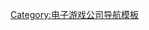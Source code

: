 {{Navbox
|name=ICO小組
|title=[[ICO小组]]
|state = {{{state|autocollapse}}}
|listclass = hlist

|group1=作品
|list1=
*[[ICO (遊戲)|ICO]]
*[[汪達與巨像]]
**[[汪達與巨像 (2018年游戏)|重制版]]
*{{tsl|en|The Ico & Shadow of the Colossus Collection|ICO & 汪達與巨像合輯}}
*[[最后的守护者]]

|group2=成员
|list2= 
*[[上田文人]]
*[[海道賢仁]]
}}<noinclude>
{{collapsible option}}

{{DEFAULTSORT:Ico, Team}}
[[Category:电子游戏公司导航模板]]
</noinclude>